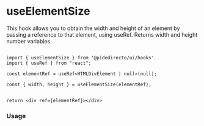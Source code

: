 

<Meta title='hooks/useElementSize' />

# useElementSize

This hook allows you to obtain the width and height of an element by passing a reference to that element, using useRef. Returns width and height number variables

```tsx

import { useElementSize } from '@pidedirecto/ui/hooks'
import { useRef } from "react";

const elementRef = useRef<HTMLDivElement | null>(null);

const { width, height } = useElementSize(elementRef);


return <div ref={elementRef}></div>

```

### Usage

<Canvas of={useElementSizeStories.BasicUsage} />
